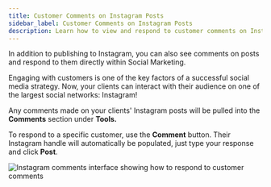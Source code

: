 ```yaml
---
title: Customer Comments on Instagram Posts
sidebar_label: Customer Comments on Instagram Posts
description: Learn how to view and respond to customer comments on Instagram posts directly within Social Marketing.
---
```


In addition to publishing to Instagram, you can also see comments on posts and respond to them directly within Social Marketing.

Engaging with customers is one of the key factors of a successful social media strategy. Now, your clients can interact with their audience on one of the largest social networks: Instagram!

Any comments made on your clients' Instagram posts will be pulled into the **Comments** section under **Tools.**

To respond to a specific customer, use the **Comment** button. Their Instagram handle will automatically be populated, just type your response and click **Post**.

![Instagram comments interface showing how to respond to customer comments](/img/vendasta-products/social-marketing/instagram/instagram-comments.jpg)